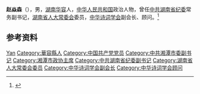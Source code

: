 '''赵焱森'''（{{bd|1939年|}}），男，[[湖南|湖南]][[华容县|华容]]人，[[中华人民共和国|中华人民共和国]]政治人物，曾任[[中共湖南省纪委|中共湖南省纪委]]常务副书记，[[湖南省人大常委会|湖南省人大常委会]]委员，[[中华诗词学会|中华诗词学会]]副会长、顾问。<ref>{{Cite web|title=赵焱森：“从来不怕自己吃苦，就怕工作做不好”|url=http://www.sxfj.gov.cn/news/10986440.html|accessdate=2020-11-29|work=三湘风纪网}}</ref>

== 参考资料 ==
{{reflist}}

{{中国人物小作品}}
{{Navboxes
| title  = 赵焱森在[[中华诗词学会|中华诗词学会]]的职务
| list1  =
{{中华诗词学会第二届理事会}}
{{中华诗词学会第三届理事会}}
{{中华诗词学会第四届理事会}}
}}

{{Authority control}}
{{DEFAULTSORT:Zhao赵}}
[[Category:赵姓|Yan]]
[[Category:華容縣人|Category:華容縣人]]
[[Category:中国共产党党员|Category:中国共产党党员]]
[[Category:中共湘潭市委副书记|Category:中共湘潭市委副书记]]
[[Category:湘潭市政协主席|Category:湘潭市政协主席]]
[[Category:中共湖南省纪委副书记|Category:中共湖南省纪委副书记]]
[[Category:湖南省人大常委会委员|Category:湖南省人大常委会委员]]
[[Category:中华诗词学会副会长|Category:中华诗词学会副会长]]
[[Category:中华诗词学会顾问|Category:中华诗词学会顾问]]